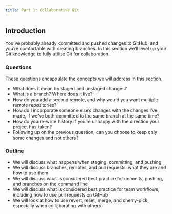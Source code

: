 ```yaml
---
title: Part 1: Collaborative Git
---
```


## Introduction

You've probably already committed and pushed changes to GitHub, and you're comfortable with creating branches. In this section we'll level up your Git knowledge to fully utilise Git for collaboration.

### Questions

These questions encapsulate the concepts we will address in this section.

-   What does it mean by staged and unstaged changes?
-   What is a branch? Where does it live?
-   How do you add a second remote, and why would you want multiple remote repositories?
-   How do I incorporate someone else's changes with the changes I've made, if we've both committed to the same branch at the same time?
-   How do you re-write history if you're unhappy with the direction your project has taken?
-   Following up on the previous question, can you choose to keep only some changes and not others?

### Outline

-   We will discuss what happens when staging, committing, and pushing
-   We will discuss branches, remotes, and pull requests: what they are and how to use them
-   We will discuss what is considered best practice for commits, pushing, and branches on the command line
-   We will discuss what is considered best practice for team workflows, including how to use pull requests on GitHub
-   We will look at how to use revert, reset, merge, and cherry-pick, especially when collaborating with others
